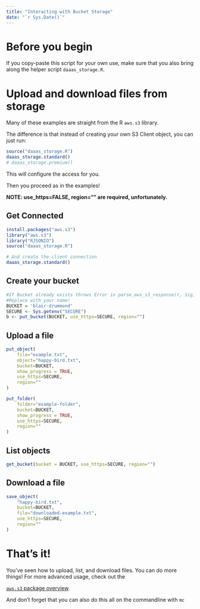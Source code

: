```yaml
---
title: "Interacting with Bucket Storage"
date: "`r Sys.Date()`"
---
```


# Before you begin

If you copy-paste this script for your own use, make sure that you also bring along the helper script `daaas_storage.R`.

# Upload and download files from storage

Many of these examples are straight from the R `aws.s3` library.

The difference is that instead of creating your own S3 Client object, you can just run:

```r
source("daaas_storage.R")
daaas_storage.standard()
# daaas_storage.premium()
```

This will configure the access for you.

Then you proceed as in the examples!

**NOTE: use_https=FALSE, region="" are required, unfortunately.**

## Get Connected


```r
install.packages("aws.s3")
library("aws.s3")
library("RJSONIO")
source("daaas_storage.R")

# And create the client connection
daaas_storage.standard()
```


## Create your bucket


```r
#If Bucket already exists throws Error in parse_aws_s3_response(r, Sig, verbose = verbose) : Conflict (HTTP 409) which is acceptable.
#Replace with your name!
BUCKET = 'blair-drummond'
SECURE <- Sys.getenv("SECURE")
b <- put_bucket(BUCKET, use_https=SECURE, region="")
```


## Upload a file

```r
put_object(
    file="example.txt",
    object="happy-bird.txt",
    bucket=BUCKET,
    show_progress = TRUE,
    use_https=SECURE,
    region=""
)

put_folder(
    folder="example-folder",
    bucket=BUCKET,
    show_progress = TRUE,
    use_https=SECURE,
    region=""
)
```



## List objects

```r
get_bucket(bucket = BUCKET, use_https=SECURE, region="")
```


## Download a file


```r
save_object(
    "happy-bird.txt",
    bucket=BUCKET,
    file="downloaded-example.txt",
    use_https=SECURE,
    region=""
)
```


# That's it!

You've seen how to upload, list, and download files.
You can do more things! For more advanced usage, check out the

[`aws.s3` package overview](https://cran.r-project.org/package=aws.s3).

And don't forget that you can also do this all on the commandline with `mc`

